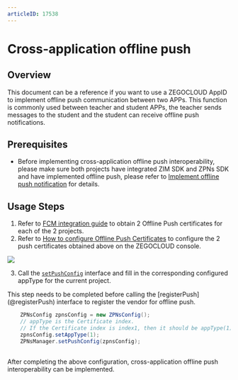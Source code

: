 ```yaml
---
articleID: 17538
---
```

# Cross-application offline push


## Overview

This document can be a reference if you want to use a ZEGOCLOUD AppID to implement offline push communication between two APPs. This function is commonly used between teacher and student APPs, the teacher sends messages to the student and the student can receive offline push notifications.

## Prerequisites

- Before implementing cross-application offline push interoperability, please make sure both projects have integrated ZIM SDK and ZPNs SDK and have implemented offline push, please refer to [Implement offline push notification](./Implement%20offline%20push%20notification.mdx) for details.

## Usage Steps

1. Refer to [FCM integration guide](./Integrate%20FCM.mdx) to obtain 2 Offline Push certificates for each of the 2 projects.
2. Refer to [How to configure Offline Push Certificates](https://www.zegocloud.com/docs/admin-console/offline-push-certificates?platform=all&language=all) to configure the 2 push certificates obtained above on the ZEGOCLOUD console.

<Frame width="512" height="auto" caption="">
  <img src="https://storage.zego.im/sdk-doc/Pics/in_app_chat/17538.jpeg" />
</Frame>

3. Call the [`setPushConfig`](@setPushConfig) interface and fill in the corresponding configured appType for the current project.


<Warning title="Warning">
This step needs to be completed before calling the [registerPush](@registerPush) interface to register the vendor for offline push.
</Warning>

```java
    ZPNsConfig zpnsConfig = new ZPNsConfig();
    // appType is the Certificate index.
    // If the Certificate index is index1, then it should be appType(1).
    zpnsConfig.setAppType(1);
    ZPNsManager.setPushConfig(zpnsConfig);
    
```

After completing the above configuration, cross-application offline push interoperability can be implemented.
